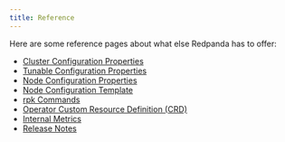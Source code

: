 ```yaml
---
title: Reference
---
```


<head>
    <meta name="title" content="Reference | Redpanda Docs"/>
    <meta name="description" content="Reference index page."/>
</head>

Here are some reference pages about what else Redpanda has to offer:

- [Cluster Configuration Properties](./cluster-properties)
- [Tunable Configuration Properties](./tunable-properties)
- [Node Configuration Properties](./node-properties)
- [Node Configuration Template](./node-configuration-sample)
- [rpk Commands](./rpk/index.mdx)
- [Operator Custom Resource Definition (CRD)](https://doc.crds.dev/github.com/vectorizedio/redpanda)
- [Internal Metrics ](./internal-metrics)
- [Release Notes](https://github.com/redpanda-data/redpanda/releases)
